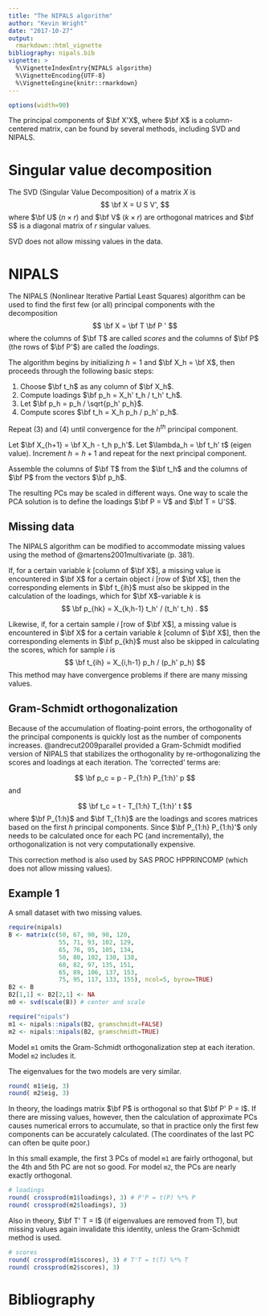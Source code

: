 ---
title: "The NIPALS algorithm"
author: "Kevin Wright"
date: "2017-10-27"
output:
  rmarkdown::html_vignette
bibliography: nipals.bib
vignette: >
  %\VignetteIndexEntry{NIPALS algorithm} 
  %\VignetteEncoding{UTF-8} 
  %\VignetteEngine{knitr::rmarkdown}
---

```{r echo=FALSE,results="hide"}
options(width=90)
```

The principal components of $\bf X'X$, where $\bf X$ is a column-centered matrix, can be found by several methods, including SVD and NIPALS.

# Singular value decomposition

The SVD (Singular Value Decomposition) of a matrix $X$ is
$$
\bf X = U S V',
$$
where $\bf U$ $(n \times r)$ and $\bf V$ $(k \times r)$ are orthogonal matrices and $\bf S$ is a diagonal matrix of $r$ singular values.

SVD does not allow missing values in the data.

# NIPALS

The NIPALS (Nonlinear Iterative Partial Least Squares) algorithm can be used to find the first few (or all) principal components with the decomposition
$$
\bf X = \bf T \bf P '
$$
where the columns of $\bf T$ are called *scores* and the columns of
$\bf P$ (the rows of $\bf P'$) are called the *loadings*.

The algorithm begins by initializing $h=1$ and $\bf X_h = \bf X$,  then proceeds through the following basic steps:

1. Choose $\bf t_h$ as any column of $\bf X_h$.
2. Compute loadings $\bf p_h = X_h' t_h / t_h' t_h$.
3. Let $\bf p_h = p_h / \sqrt{p_h' p_h}$.
4. Compute scores $\bf t_h = X_h p_h / p_h' p_h$.

Repeat (3) and (4) until convergence for the $h^{th}$ principal component.

Let $\bf X_{h+1} = \bf X_h - t_h p_h'$.
Let $\lambda_h = \bf t_h' t$ (eigen value).
Increment $h = h + 1$ and repeat for the next principal component.

Assemble the columns of $\bf T$ from the $\bf t_h$ and the columns of
$\bf P$ from the vectors $\bf p_h$.

The resulting PCs may be scaled in different ways. One way to scale the PCA solution is to define the loadings $\bf P = V$ and $\bf T = U'S$.

## Missing data

The NIPALS algorithm can be modified to accommodate missing values using the method of @martens2001multivariate (p. 381).

If, for a certain variable $k$ [column of $\bf X$], a missing value is encountered in $\bf X$ for a certain object $i$ [row of $\bf X$], then the corresponding elements in $\bf t_{ih}$ must also be skipped in the calculation of the loadings, which for $\bf X$-variable $k$ is
$$ 
\bf p_{hk} = X_{k,h-1} t_h'  / (t_h' t_h) .
$$

Likewise, if, for a certain sample $i$ [row of $\bf X$], a missing value is encountered in $\bf X$ for a certain variable $k$ [column of $\bf X$], then the corresponding elements in $\bf p_{kh}$ must also be skipped in calculating the scores, which for sample $i$ is
$$ 
\bf t_{ih} = X_{i,h-1} p_h / (p_h' p_h) 
$$
This method may have convergence problems if there are many missing values.

## Gram-Schmidt orthogonalization

Because of the accumulation of floating-point errors, the orthogonality of the principal components is quickly lost as the number of components increases. @andrecut2009parallel provided a Gram-Schmidt modified version of NIPALS that stabilizes the orthogonality by re-orthogonalizing the scores and loadings at each iteration. The 'corrected' terms are: 

$$
\bf p_c = p - P_{1:h} P_{1:h}' p
$$
and

$$
\bf t_c = t - T_{1:h} T_{1:h}' t
$$
where $\bf P_{1:h}$ and $\bf T_{1:h}$ are the loadings and scores matrices based on the first $h$ principal components. Since $\bf P_{1:h} P_{1:h}'$ only needs to be calculated once for each PC (and incrementally), the orthogonalization is not very computationally expensive.

This correction method is also used by SAS PROC HPPRINCOMP (which does not allow missing values).

## Example 1

A small dataset with two missing values.

```{r}
require(nipals)
B <- matrix(c(50, 67, 90, 98, 120,
              55, 71, 93, 102, 129,
              65, 76, 95, 105, 134,
              50, 80, 102, 130, 138,
              60, 82, 97, 135, 151,
              65, 89, 106, 137, 153,
              75, 95, 117, 133, 155), ncol=5, byrow=TRUE)
B2 <- B
B2[1,1] <- B2[2,1] <- NA
m0 <- svd(scale(B)) # center and scale
```


```{r}
require("nipals")
m1 <- nipals::nipals(B2, gramschmidt=FALSE)
m2 <- nipals::nipals(B2, gramschmidt=TRUE)
```

Model `m1` omits the Gram-Schmidt orthogonalization step at each iteration.  Model `m2` includes it.

The eigenvalues for the two models are very similar.
```{r}
round( m1$eig, 3)
round( m2$eig, 3)
```
In theory, the loadings matrix $\bf P$ is orthogonal so that $\bf P' P = I$. If there are missing values, however, then the calculation of approximate PCs causes numerical errors to accumulate, so that in practice only the first few components can be accurately calculated. (The coordinates of the last PC can often be quite poor.)

In this small example, the first 3 PCs of model `m1` are fairly orthogonal, but the 4th and 5th PC are not so good.  For model `m2`, the PCs are nearly exactly orthogonal.

```{r}
# loadings
round( crossprod(m1$loadings), 3) # P'P = t(P) %*% P
round( crossprod(m2$loadings), 3)
```

Also in theory, $\bf T' T = I$ (if eigenvalues are removed from T), but missing values again invalidate this identity, unless the Gram-Schmidt method is used.

```{r}
# scores
round( crossprod(m1$scores), 3) # T'T = t(T) %*% T
round( crossprod(m2$scores), 3)
```

# Bibliography
